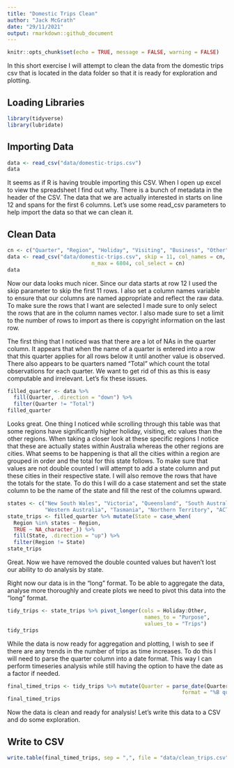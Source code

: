 ---
title: "Domestic Trips Clean"
author: "Jack McGrath"
date: "29/11/2021"
output: rmarkdown::github_document
---

```{r setup, include=FALSE}
knitr::opts_chunk$set(echo = TRUE, message = FALSE, warning = FALSE)
```

In this short exercise I will attempt to clean the data from the domestic trips csv that is located in the data folder so that it is ready for exploration and plotting.

## Loading Libraries

```{r, message = FALSE, warning = FALSE}
library(tidyverse)
library(lubridate)
```

## Importing Data

```{r}
data <- read_csv("data/domestic-trips.csv")
data
```

It seems as if R is having trouble importing this CSV. When I open up excel to view the spreadsheet I find out why. There is a bunch of metadata in the header of the
CSV. The data that we are actually interested in starts on line 12 and spans for the first 6 columns. Let's use some read_csv parameters to help import the data so that we can clean it.

## Clean Data

```{r}
cn <- c("Quarter", "Region", "Holiday", "Visiting", "Business", "Other")
data <- read_csv("data/domestic-trips.csv", skip = 11, col_names = cn,
                           n_max = 6804, col_select = cn)
data
```

Now our data looks much nicer. Since our data starts at row 12 I used the skip parameter to skip the first 11 rows. I also set a column names variable to ensure that our columns are named appropriate and reflect the raw data. To make sure the rows that I want are selected I made sure to only select the rows that are in the column names vector. I also made sure to set a limit to the number of rows to import as there is copyright information on the last row.

The first thing that I noticed was that there are a lot of NAs in the quarter column. It appears that when the name of a quarter is entered into a row that this quarter applies for all rows below it until another value is observed. There also appears to be quarters named "Total" which count the total observations for each quarter. We want to get rid of this as this is easy computable and irrelevant. Let's fix these issues.

```{r}
filled_quarter <- data %>% 
  fill(Quarter, .direction = "down") %>% 
  filter(Quarter != "Total")
filled_quarter
```

Looks great. One thing I noticed while scrolling through this table was that some regions have significantly higher holiday, visiting, etc values than the other regions. When taking a closer look at these specific regions I notice that these are actually states within Australia whereas the other regions are cities. What seems to be happening is that all the cities within a region are grouped in order and the total for this state follows. To make sure that values are not double counted I will attempt to add a state column and put these cities in their respective state. I will also remove the rows that have the totals for the state. To do this I will do a case statement and set the state column to be the name of the state and fill the rest of the columns upward.

```{r}
states <- c("New South Wales", "Victoria", "Queensland", "South Australia",
            "Western Australia", "Tasmania", "Northern Territory", "ACT")
state_trips <- filled_quarter %>% mutate(State = case_when(
  Region %in% states ~ Region,
  TRUE ~ NA_character_)) %>% 
  fill(State, .direction = "up") %>% 
  filter(Region != State)
state_trips
```

Great. Now we have removed the double counted values but haven't lost our ability to do analysis by state.

Right now our data is in the "long" format. To be able to aggregate the data, analyse more thoroughly and create plots we need to pivot this data into the "long" format.

```{r}
tidy_trips <- state_trips %>% pivot_longer(cols = Holiday:Other, 
                                            names_to = "Purpose", 
                                            values_to = "Trips")
tidy_trips
```

While the data is now ready for aggregation and plotting, I wish to see if there are any trends in the number of trips as time increases. To do this I will need to parse the quarter column into a date format. This way I can perform timeseries analysis while still having the option to have the date as a factor if needed.

```{r}
final_timed_trips <- tidy_trips %>% mutate(Quarter = parse_date(Quarter, 
                                                        format = "%B quarter %Y"))
final_timed_trips
```

Now the data is clean and ready for analysis! Let's write this data to a CSV and do some exploration.

## Write to CSV

```{r}
write.table(final_timed_trips, sep = ",", file = "data/clean_trips.csv", row.names = FALSE)
```


